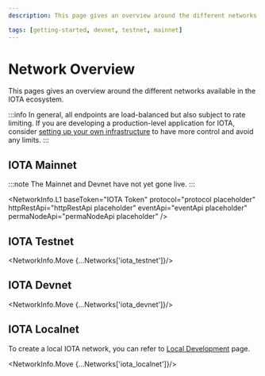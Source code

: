 ```yaml
---
description: This page gives an overview around the different networks available in the IOTA ecosystem.

tags: [getting-started, devnet, testnet, mainnet]
---
```


# Network Overview

This pages gives an overview around the different networks available in the IOTA ecosystem.


:::info
In general, all endpoints are load-balanced but also subject to rate limiting. If you are developing a production-level application for IOTA, consider [setting up your own infrastructure](/developer/getting-started/local-network) to have more control and avoid any limits.
:::

## IOTA Mainnet

:::note
The Mainnet and Devnet have not yet gone live.
:::

<NetworkInfo.L1 
  baseToken="IOTA Token" 
  protocol="protocol placeholder" 
  httpRestApi="httpRestApi placeholder"
  eventApi="eventApi placeholder"
  permaNodeApi="permaNodeApi placeholder"
/>

## IOTA Testnet

<NetworkInfo.Move {...Networks['iota_testnet']}/>

## IOTA Devnet

<NetworkInfo.Move {...Networks['iota_devnet']}/>

## IOTA Localnet

To create a local IOTA network, you can refer to [Local Development](/developer/getting-started/local-network) page.

<NetworkInfo.Move {...Networks['iota_localnet']}/>
